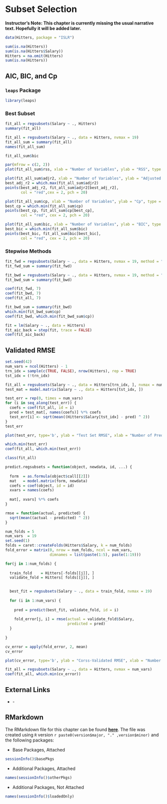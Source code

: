 # Subset Selection

**Instructor's Note: This chapter is currently missing the usual narrative text. Hopefully it will be added later.**

```r
data(Hitters, package = "ISLR")
```

```r
sum(is.na(Hitters))
sum(is.na(Hitters$Salary))
Hitters = na.omit(Hitters)
sum(is.na(Hitters))
```

## AIC, BIC, and Cp

### `leaps` Package

```r
library(leaps)
```

### Best Subset

```r

fit_all = regsubsets(Salary ~ ., Hitters)
summary(fit_all)
```

```r
fit_all = regsubsets(Salary ~ ., data = Hitters, nvmax = 19)
fit_all_sum = summary(fit_all)
names(fit_all_sum)
```

```r
fit_all_sum$bic
```

```r
par(mfrow = c(2, 2))
plot(fit_all_sum$rss, xlab = "Number of Variables", ylab = "RSS", type = "b")

plot(fit_all_sum$adjr2, xlab = "Number of Variables", ylab = "Adjusted RSq", type = "b")
best_adj_r2 = which.max(fit_all_sum$adjr2)
points(best_adj_r2, fit_all_sum$adjr2[best_adj_r2],
       col = "red",cex = 2, pch = 20)

plot(fit_all_sum$cp, xlab = "Number of Variables", ylab = "Cp", type = 'b')
best_cp = which.min(fit_all_sum$cp)
points(best_cp, fit_all_sum$cp[best_cp], 
       col = "red", cex = 2, pch = 20)

plot(fit_all_sum$bic, xlab = "Number of Variables", ylab = "BIC", type = 'b')
best_bic = which.min(fit_all_sum$bic)
points(best_bic, fit_all_sum$bic[best_bic], 
       col = "red", cex = 2, pch = 20)
```

### Stepwise Methods

```r
fit_fwd = regsubsets(Salary ~ ., data = Hitters, nvmax = 19, method = "forward")
fit_fwd_sum = summary(fit_fwd)
```

```r
fit_bwd = regsubsets(Salary ~ ., data = Hitters, nvmax = 19, method = "backward")
fit_bwd_sum = summary(fit_bwd)
```

```r
coef(fit_fwd, 7)
coef(fit_bwd, 7)
coef(fit_all, 7)
```

```r
fit_bwd_sum = summary(fit_bwd)
which.min(fit_bwd_sum$cp)
coef(fit_bwd, which.min(fit_bwd_sum$cp))
```

```r
fit = lm(Salary ~ ., data = Hitters)
fit_aic_back = step(fit, trace = FALSE)
coef(fit_aic_back)
```

## Validated RMSE

```r
set.seed(42)
num_vars = ncol(Hitters) - 1
trn_idx = sample(c(TRUE, FALSE), nrow(Hitters), rep = TRUE)
tst_idx = (!trn_idx)

fit_all = regsubsets(Salary ~ ., data = Hitters[trn_idx, ], nvmax = num_vars)
test_mat = model.matrix(Salary ~ ., data = Hitters[tst_idx, ])

test_err = rep(0, times = num_vars)
for (i in seq_along(test_err)) {
  coefs = coef(fit_all, id = i)
  pred = test_mat[, names(coefs)] %*% coefs
  test_err[i] <- sqrt(mean((Hitters$Salary[tst_idx] - pred) ^ 2))
}
test_err
```

```r
plot(test_err, type='b', ylab = "Test Set RMSE", xlab = "Number of Predictors")
```

```r
which.min(test_err)
coef(fit_all, which.min(test_err))
```

```r
class(fit_all)
```

```r
predict.regsubsets = function(object, newdata, id, ...) {
  
  form  = as.formula(object$call[[2]])
  mat   = model.matrix(form, newdata)
  coefs = coef(object, id = id)
  xvars = names(coefs)
  
  mat[, xvars] %*% coefs
}

```

```r
rmse = function(actual, predicted) {
  sqrt(mean((actual - predicted) ^ 2))
}
```

```r
num_folds = 5
num_vars  = 19
set.seed(1)
folds = caret::createFolds(Hitters$Salary, k = num_folds)
fold_error = matrix(0, nrow = num_folds, ncol = num_vars, 
                    dimnames = list(paste(1:5), paste(1:19)))

for(j in 1:num_folds) {
  
  train_fold    = Hitters[-folds[[j]], ]
  validate_fold = Hitters[ folds[[j]], ]

  
  best_fit = regsubsets(Salary ~ ., data = train_fold, nvmax = 19)
  
  for (i in 1:num_vars) {
    
    pred = predict(best_fit, validate_fold, id = i)
    
    fold_error[j, i] = rmse(actual = validate_fold$Salary,
                            predicted = pred)
  }
  
}

cv_error = apply(fold_error, 2, mean)
cv_error
```

```r
plot(cv_error, type='b', ylab = "Corss-Validated RMSE", xlab = "Number of Predictors")

```

```r
fit_all = regsubsets(Salary ~ ., data = Hitters, nvmax = num_vars)
coef(fit_all, which.min(cv_error))
```


## External Links

- []() - 


## RMarkdown

The RMarkdown file for this chapter can be found [**here**](14-subset.Rmd). The file was created using `R` version `r paste0(version$major, "." ,version$minor)` and the following packages:

- Base Packages, Attached

```r
sessionInfo()$basePkgs
```

- Additional Packages, Attached

```r
names(sessionInfo()$otherPkgs)
```

- Additional Packages, Not Attached

```r
names(sessionInfo()$loadedOnly)
```


